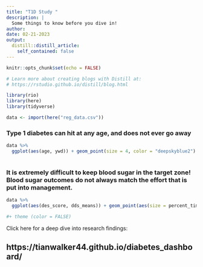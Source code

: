 ```yaml
---
title: "T1D Study "
description: |
  Some things to know before you dive in! 
author:
date: 02-21-2023
output:
  distill::distill_article:
    self_contained: false
---
```


```r
knitr::opts_chunk$set(echo = FALSE)

# Learn more about creating blogs with Distill at:
# https://rstudio.github.io/distill/blog.html

library(rio)
library(here)
library(tidyverse)

data <- import(here("reg_data.csv"))
```


### Type 1 diabetes can hit at any age, and does not ever go away

```r

data %>% 
  ggplot(aes(age, ywd)) + geom_point(size = 4, color = "deepskyblue2") + labs(caption = "note that there are older adults who had diabetes a short time and young adults who have had diabetes for a long time", y = "years with diabetes", title = "A peak at the people in our study:")  + theme_classic() + theme( panel.grid = element_blank()) 
 
```

### It is extremely difficult to keep blood sugar in the target zone! Blood sugar outcomes do not always match the effort that is put into management. 

```r
data %>% 
  ggplot(aes(des_score, dds_means)) + geom_point(aes(size = percent_time_70_180 ), color = "deeppink4") + labs ( x = "Diabetes Empowement Score", y = "Diabetes Distress Score") + theme_classic() + theme( panel.grid = element_blank()) 

#+ theme (color = FALSE)
```


Click here for a deep dive into research findings:

## **https://tianwalker44.github.io/diabetes_dashboard/**


